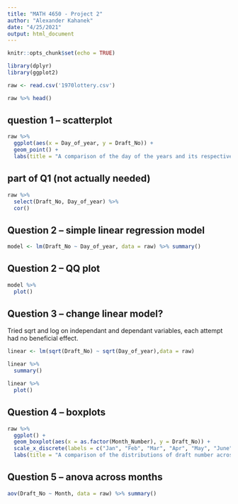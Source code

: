 ```yaml
---
title: "MATH 4650 - Project 2"
author: "Alexander Kahanek"
date: "4/25/2021"
output: html_document
---
```


```r
knitr::opts_chunk$set(echo = TRUE)

library(dplyr)
library(ggplot2)
```

```r
raw <- read.csv('1970lottery.csv')

raw %>% head()
```

## question 1 -- scatterplot

```r
raw %>% 
  ggplot(aes(x = Day_of_year, y = Draft_No)) +
  geom_point() + 
  labs(title = "A comparison of the day of the years and its respective draft number")
```

## part of Q1 (not actually needed)


```r
raw %>% 
  select(Draft_No, Day_of_year) %>% 
  cor()
```

## Question 2 -- simple linear regression model

```r
model <- lm(Draft_No ~ Day_of_year, data = raw) %>% summary()
```

## Question 2 -- QQ plot

```r
model %>% 
  plot()
```

## Question 3 -- change linear model?

Tried sqrt and log on independant and dependant variables, each attempt had no beneficial effect.

```r
linear <- lm(sqrt(Draft_No) ~ sqrt(Day_of_year),data = raw)

linear %>% 
  summary()
```


```r
linear %>% 
  plot()
```

## Question 4 -- boxplots

```r
raw %>% 
  ggplot() +
  geom_boxplot(aes(x = as.factor(Month_Number), y = Draft_No)) +
  scale_x_discrete(labels = c("Jan", "Feb", "Mar", "Apr", "May", "June", "July", "Aug", "Sep", "Oct", "Nov", "Dec")) + 
  labs(title = "A comparison of the distributions of draft number across the months")
```

## Question 5 -- anova across months

```r
aov(Draft_No ~ Month, data = raw) %>% summary()
```

```r

```

```r

```

```r

```

```r

```